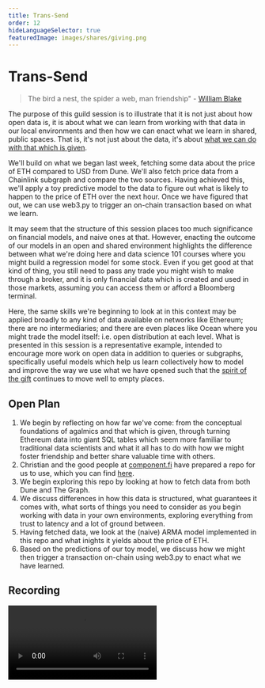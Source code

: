 ```yaml
---
title: Trans-Send
order: 12
hideLanguageSelector: true
featuredImage: images/shares/giving.png
---
```


# Trans-Send

> The bird a nest, the spider a web, man friendship" - [William Blake](https://youtu.be/N3WUpVH8-D8?t=4070)

The purpose of this guild session is to illustrate that it is not just about how open data is, it is about what we can learn from working with that data in our local environments and then how we can enact what we learn in shared, public spaces. That is, it's not just about the data, it's about [what we can do with that which is given](/conversation/hospitality/deep-response/#freeing-civilization).

We'll build on what we began last week, fetching some data about the price of ETH compared to USD from Dune. We'll also fetch price data from a Chainlink subgraph and compare the two sources. Having achieved this, we'll apply a toy predictive model to the data to figure out what is likely to happen to the price of ETH over the next hour. Once we have figured that out, we can use web3.py to trigger an on-chain transaction based on what we learn.

It may seem that the structure of this session places too much significance on financial models, and naive ones at that. However, enacting the outcome of our models in an open and shared environment highlights the difference between what we're doing here and data science 101 courses where you might build a regression model for some stock. Even if you get good at that kind of thing, you still need to pass any trade you might wish to make through a broker, and it is only financial data which is created and used in those markets, assuming you can access them or afford a Bloomberg terminal. 

Here, the same skills we're beginning to look at in this context may be applied broadly to any kind of data available on networks like Ethereum; there are no intermediaries; and there are even places like Ocean where you might trade the model itself: i.e. open distribution at each level. What is presented in this session is a representative example, intended to encourage more work on open data in addition to queries or subgraphs, specifically useful models which help us learn collectively how to model and improve the way we use what we have opened such that the [spirit of the gift](/learn/module-7/the-gift/#connection-circulation-spirit) continues to move well to empty places.

## Open Plan

1. We begin by reflecting on how far we've come: from the conceptual foundations of agalmics and that which is given, through turning Ethereum data into giant SQL tables which seem more familiar to traditional data scientists and what it all has to do with how we might foster friendship and better share valuable time with others.
2. Christian and the good people at [component.fi](https://www.component.fi/) have prepared a repo for us to use, which you can find [here](https://github.com/Component-fi/devcon-6-workshop).
3. We begin exploring this repo by looking at how to fetch data from both Dune and The Graph.
4. We discuss differences in how this data is structured, what guarantees it comes with, what sorts of things you need to consider as you begin working with data in your own environments, exploring everything from trust to latency and a lot of ground between.
5. Having fetched data, we look at the (naive) ARMA model implemented in this repo and what inights it yields about the price of ETH.
6. Based on the predictions of our toy model, we discuss how we might then trigger a transaction on-chain using web3.py to enact what we have learned.

## Recording

<Video src="https://www.youtube-nocookie.com/embed/DmKmCJwMyJU"/>